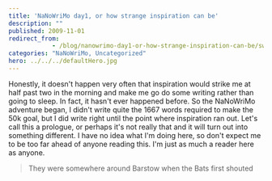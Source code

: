 ```yaml
---
title: 'NaNoWriMo day1, or how strange inspiration can be'
description: ""
published: 2009-11-01
redirect_from: 
            - /blog/nanowrimo-day1-or-how-strange-inspiration-can-be/swizec/795
categories: "NaNoWriMo, Uncategorized"
hero: ../../../defaultHero.jpg
---
```

Honestly, it doesn&#x27;t happen very often that inspiration would strike me at half past two in the morning and make me go do some writing rather than going to sleep. In fact, it hasn&#x27;t ever happened before. So the NaNoWriMo adventure began, I didn&#x27;t write quite the 1667 words required to make the 50k goal, but I did write right until the point where inspiration ran out. Let&#x27;s call this a prologue, or perhaps it&#x27;s not really that and it will turn out into something different. I have no idea what I&#x27;m doing here, so don&#x27;t expect me to be too far ahead of anyone reading this. I&#x27;m just as much a reader here as anyone.

> They were somewhere around Barstow when the Bats first shouted